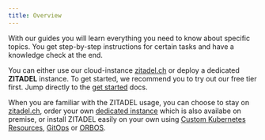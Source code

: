 ```yaml
---
title: Overview
---
```



With our guides you will learn everything you need to know about specific topics. You get step-by-step instructions for certain tasks and have a knowledge check at the end.

You can either use our cloud-instance [zitadel.ch](https://zitadel.com) or deploy a dedicated **ZITADEL** instance. To get started, we recommend you to try out our free tier first. Jump directly to the [get started](./basics/get-started) docs.

When you are familiar with the ZITADEL usage, you can choose to stay on [zitadel.ch](./installation/shared-cloud), order your own [dedicated instance](./installation/shared-cloud) which is also availabe on premise, or install ZITADEL easily on your own using [Custom Kubernetes Resources](./installation/crd), [GitOps](./installation/gitops) or [ORBOS](./installation/orbos).

<Column>
  <ListWrapper title="Get to know ZITADEL">
    <ListElement
      link="/docs/guides/basics/get-started"
      type={ICONTYPE.START}
      title="Get started"
      description="Try out zitadel.ch"
    />
    <ListElement
      link="/docs/guides/basics/organizations"
      type={ICONTYPE.START}
      title="Organizations"
      description="Learn how ZITADEL ist organized"
    />
    <ListElement
      link="/docs/guides/basics/projects"
      type={ICONTYPE.START}
      title="Projects"
      description="Understand projects and grants"
    />
  </ListWrapper>
  <ListWrapper title="Integrations">
    <ListElement
      link="./integrations/authenticated-mongodb-charts"
      iconClasses="lab la-mdb"
      roundClasses="rounded rounded-service"
      title="Authenticated MongoDB Charts"
      description=""
    />
  </ListWrapper>
  <ListWrapper title="Authentication">
    <ListElement
      link="/docs/guides/authentication/login-users"
      type={ICONTYPE.LOGIN}
      title="Login users"
      description="Authenticate users in ZITADEL"
    />
    <ListElement
      link="/docs/guides/authentication/identity-brokering"
      type={ICONTYPE.LOGIN}
      title="Identity Brokering"
      description="Identity Brokering and Federated Identities"
    />
  </ListWrapper>
  <ListWrapper title="APIs">
    <ListElement
      link="/docs/guides/api/access-zitadel-apis"
      type={ICONTYPE.APIS}
      title="APIs"
      description="Authorize Service Users to access ZITADEL APIs"
    />
  </ListWrapper>
  <ListWrapper title="Customization">
    <ListElement
      link="/docs/guides/customization/branding"
      type={ICONTYPE.PRIVATELABELING}
      title="Private Labeling"
      description="Customize your organization to your brand"
    />
    <ListElement
      link="/docs/guides/customization/texts"
      type={ICONTYPE.TEXTS}
      title="Texts"
      description="Login interface texts and notification texts"
    />
    <ListElement
      link="/docs/guides/customization/behavior"
      type={ICONTYPE.TEXTS}
      title="Behavior"
      description="Customize ZITADELs behavior"
    />
  </ListWrapper>
  <ListWrapper title="Solution Scenarios">
    <ListElement
      link="./solution-scenarios/b2c"
      iconClasses="las la-paragraph"
      roundClasses="rounded rounded-service"
      label="B2C"
      title="Business to Consumer"
      description=""
    />
    <ListElement
      link="./solution-scenarios/b2b"
      iconClasses="las la-paragraph"
      roundClasses="rounded rounded-login"
      label="B2B"
      title="Business to Business"
      description=""
    />
  </ListWrapper>
  <ListWrapper title="Installation">
    <ListElement
      link="/docs/guides/installation/shared-cloud"
      type={ICONTYPE.SYSTEM}
      title="Managed"
      description="Shared ZITADEL Cloud or Dedicated Instance"
    />
  </ListWrapper>
</Column>
